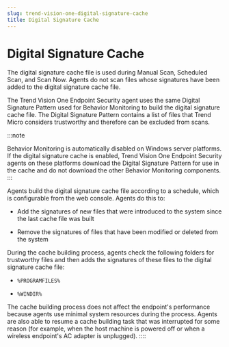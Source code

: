 ```yaml
---
slug: trend-vision-one-digital-signature-cache
title: Digital Signature Cache
---
```

# Digital Signature Cache

The digital signature cache file is used during Manual Scan, Scheduled Scan, and Scan Now. Agents do not scan files whose signatures have been added to the digital signature cache file.

The Trend Vision One Endpoint Security agent uses the same Digital Signature Pattern used for Behavior Monitoring to build the digital signature cache file. The Digital Signature Pattern contains a list of files that Trend Micro considers trustworthy and therefore can be excluded from scans.

:::note

Behavior Monitoring is automatically disabled on Windows server platforms. If the digital signature cache is enabled, Trend Vision One Endpoint Security agents on these platforms download the Digital Signature Pattern for use in the cache and do not download the other Behavior Monitoring components.
:::

Agents build the digital signature cache file according to a schedule, which is configurable from the web console. Agents do this to:

- Add the signatures of new files that were introduced to the system since the last cache file was built

- Remove the signatures of files that have been modified or deleted from the system

During the cache building process, agents check the following folders for trustworthy files and then adds the signatures of these files to the digital signature cache file:

- `%PROGRAMFILES%`

- `%WINDIR%`

The cache building process does not affect the endpoint's performance because agents use minimal system resources during the process. Agents are also able to resume a cache building task that was interrupted for some reason (for example, when the host machine is powered off or when a wireless endpoint's AC adapter is unplugged).
::::
